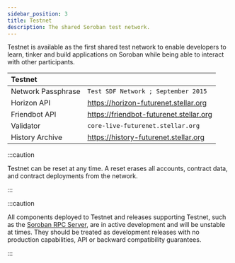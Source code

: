 ```yaml
---
sidebar_position: 3
title: Testnet
description: The shared Soroban test network.
---
```


Testnet is available as the first shared test network to enable developers to learn, tinker and build applications on Soroban while being able to interact with other participants.

| Testnet            |                                         |
| :----------------- | --------------------------------------- |
| Network Passphrase | `Test SDF Network ; September 2015`     |
| Horizon API        | https://horizon-futurenet.stellar.org   |
| Friendbot API      | https://friendbot-futurenet.stellar.org |
| Validator          | `core-live-futurenet.stellar.org`       |
| History Archive    | https://history-futurenet.stellar.org   |

:::caution

Testnet can be reset at any time. A reset erases all accounts, contract data, and contract deployments from the network.

:::

:::caution

All components deployed to Testnet and releases supporting Testnet, such as the [Soroban RPC Server], are in active development and will be unstable at times. They should be treated as development releases with no production capabilities, API or backward compatibility guarantees.

:::

[Soroban RPC Server]: https://github.com/stellar/quickstart#soroban-rpc-server

